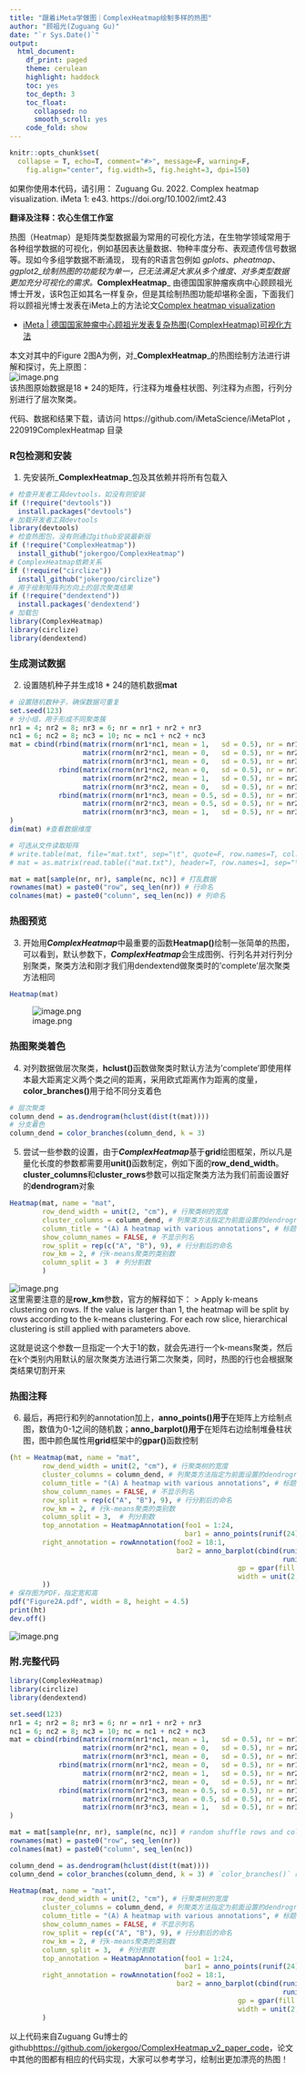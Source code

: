 ```yaml
---
title: "跟着iMeta学做图｜ComplexHeatmap绘制多样的热图"
author: "顾祖光(Zuguang Gu)"
date: "`r Sys.Date()`"
output:
  html_document:
    df_print: paged
    theme: cerulean
    highlight: haddock
    toc: yes
    toc_depth: 3
    toc_float:
      collapsed: no
      smooth_scroll: yes
    code_fold: show
---
```


```r
knitr::opts_chunk$set(
  collapse = T, echo=T, comment="#>", message=F, warning=F,
	fig.align="center", fig.width=5, fig.height=3, dpi=150)
```

如果你使用本代码，请引用：
Zuguang Gu. 2022. Complex heatmap visualization. iMeta 1: e43. https://doi.org/10.1002/imt2.43


**翻译及注释：农心生信工作室**<br />

热图（Heatmap）是矩阵类型数据最为常用的可视化方法，在生物学领域常用于各种组学数据的可视化，例如基因表达量数据、物种丰度分布、表观遗传信号数据等。现如今多组学数据不断涌现， 现有的R语言包例如 _gplots_、_pheatmap_、_ggplot2_绘制热图的功能较为单一，已无法满足大家从多个维度、对多类型数据更加充分可视化的需求。_**ComplexHeatmap**_ 由德国国家肿瘤疾病中心顾顾祖光博士开发，该R包正如其名一样复杂，但是其绘制热图功能却堪称全面，下面我们将以顾祖光博士发表在iMeta上的方法论文[Complex heatmap visualization](https://onlinelibrary.wiley.com/doi/epdf/10.1002/imt2.43)

- [iMeta | 德国国家肿瘤中心顾祖光发表复杂热图(ComplexHeatmap)可视化方法](https://mp.weixin.qq.com/s/ncvGZ_ucxGPQZ84XkRiFuw)

本文对其中的Figure 2图A为例，对_**ComplexHeatmap**_的热图绘制方法进行讲解和探讨，先上原图：<br />
![image.png](https://cdn.nlark.com/yuque/0/2022/png/21952320/1663566963905-a7f84748-e864-483a-a0d1-1ea78f92c47a.png#clientId=uf5b1d964-2815-4&crop=0&crop=0&crop=1&crop=1&from=paste&height=484&id=u23740536&margin=%5Bobject%20Object%5D&name=image.png&originHeight=968&originWidth=925&originalType=binary&ratio=1&rotation=0&showTitle=false&size=110699&status=done&style=none&taskId=ue9576dbb-dfd8-4e5f-94e6-76dd20a449c&title=&width=462.5)<br />该热图原始数据是18 * 24的矩阵，行注释为堆叠柱状图、列注释为点图，行列分别进行了层次聚类。

代码、数据和结果下载，请访问 https://github.com/iMetaScience/iMetaPlot ，220919ComplexHeatmap 目录

### R包检测和安装

1. 先安装所_**ComplexHeatmap**_包及其依赖并将所有包载入

```r
# 检查开发者工具devtools，如没有则安装
if (!require("devtools"))
  install.packages("devtools")
# 加载开发者工具devtools
library(devtools)
# 检查热图包，没有则通过github安装最新版
if (!require("ComplexHeatmap"))
  install_github("jokergoo/ComplexHeatmap")
# ComplexHeatmap依赖关系
if (!require("circlize"))
  install_github("jokergoo/circlize")
# 用于绘制矩阵列方向上的层次聚类结果
if (!require("dendextend"))
  install.packages('dendextend') 
# 加载包
library(ComplexHeatmap)
library(circlize)
library(dendextend)
```

### 生成测试数据

2. 设置随机种子并生成18 * 24的随机数据**mat**

```r
# 设置随机数种子，确保数据可重复
set.seed(123)
# 分小组，用于形成不同聚类簇
nr1 = 4; nr2 = 8; nr3 = 6; nr = nr1 + nr2 + nr3
nc1 = 6; nc2 = 8; nc3 = 10; nc = nc1 + nc2 + nc3
mat = cbind(rbind(matrix(rnorm(nr1*nc1, mean = 1,   sd = 0.5), nr = nr1),
                  matrix(rnorm(nr2*nc1, mean = 0,   sd = 0.5), nr = nr2),
                  matrix(rnorm(nr3*nc1, mean = 0,   sd = 0.5), nr = nr3)),
            rbind(matrix(rnorm(nr1*nc2, mean = 0,   sd = 0.5), nr = nr1),
                  matrix(rnorm(nr2*nc2, mean = 1,   sd = 0.5), nr = nr2),
                  matrix(rnorm(nr3*nc2, mean = 0,   sd = 0.5), nr = nr3)),
            rbind(matrix(rnorm(nr1*nc3, mean = 0.5, sd = 0.5), nr = nr1),
                  matrix(rnorm(nr2*nc3, mean = 0.5, sd = 0.5), nr = nr2),
                  matrix(rnorm(nr3*nc3, mean = 1,   sd = 0.5), nr = nr3))
)
dim(mat) #查看数据维度

# 可选从文件读取矩阵
# write.table(mat, file="mat.txt", sep="\t", quote=F, row.names=T, col.names=T)
# mat = as.matrix(read.table(("mat.txt"), header=T, row.names=1, sep="\t", comment.char=""))

mat = mat[sample(nr, nr), sample(nc, nc)] # 打乱数据
rownames(mat) = paste0("row", seq_len(nr)) # 行命名
colnames(mat) = paste0("column", seq_len(nc)) # 列命名
```

### 热图预览

3. 开始用**_ComplexHeatmap_**中最重要的函数**Heatmap()**绘制一张简单的热图，可以看到，默认参数下，**_ComplexHeatmap_**会生成图例、行列名并对行列分别聚类，聚类方法和刚才我们用dendextend做聚类时的'complete'层次聚类方法相同
```r
Heatmap(mat)
```
![image.png](https://cdn.nlark.com/yuque/0/2022/png/21952320/1663573707817-2d5016e3-5a5d-46ca-bced-02ff17378a58.png#clientId=uf5b1d964-2815-4&crop=0&crop=0&crop=1&crop=1&from=paste&height=536&id=u236de907&margin=%5Bobject%20Object%5D&name=image.png&originHeight=1298&originWidth=1090&originalType=binary&ratio=1&rotation=0&showTitle=false&size=582361&status=done&style=none&taskId=uf63fe5f1-e826-4d4d-ac06-d7a34b625a9&title=&width=450)


### 热图聚类着色

4. 对列数据做层次聚类，**hclust()**函数做聚类时默认方法为'complete'即使用样本最大距离定义两个类之间的距离，采用欧式距离作为距离的度量，**color_branches()**用于给不同分支着色
```r
# 层次聚类
column_dend = as.dendrogram(hclust(dist(t(mat))))
# 分支着色
column_dend = color_branches(column_dend, k = 3)
```

5. 尝试一些参数的设置，由于**_ComplexHeatmap_**基于**grid**绘图框架，所以凡是量化长度的参数都需要用**unit()**函数制定，例如下面的**row_dend_width**。**cluster_columns**和**cluster_rows**参数可以指定聚类方法为我们前面设置好的**dendrogram**对象
```r
Heatmap(mat, name = "mat", 
        row_dend_width = unit(2, "cm"), # 行聚类树的宽度
        cluster_columns = column_dend, # 列聚类方法指定为前面设置的dendrogram对象
        column_title = "(A) A heatmap with various annotations", # 标题
        show_column_names = FALSE, # 不显示列名
        row_split = rep(c("A", "B"), 9), # 行分割后的命名
        row_km = 2, # 行k-means聚类的类别数
        column_split = 3  # 列分割数
        )
```
![image.png](https://cdn.nlark.com/yuque/0/2022/png/21952320/1663575306416-ac363879-db7c-4e8e-bf0f-b002812d51e9.png#clientId=uf5b1d964-2815-4&crop=0&crop=0&crop=1&crop=1&from=paste&height=588&id=u4d87ac1a&margin=%5Bobject%20Object%5D&name=image.png&originHeight=1306&originWidth=1090&originalType=binary&ratio=1&rotation=0&showTitle=false&size=602254&status=done&style=none&taskId=ub14726a9-5d96-4159-82d6-be7d13a8057&title=&width=491)<br />这里需要注意的是**row_km**参数，官方的解释如下：
> Apply k-means clustering on rows. If the value is larger than 1, the heatmap will be split by rows according to the k-means clustering. For each row slice, hierarchical clustering is still applied with parameters above.

这就是说这个参数一旦指定一个大于1的数，就会先进行一个k-means聚类，然后在k个类别内用默认的层次聚类方法进行第二次聚类，同时，热图的行也会根据聚类结果切割开来

### 热图注释

6. 最后，再把行和列的annotation加上，**anno_points()用于**在矩阵上方绘制点图，数值为0-1之间的随机数；**anno_barplot()用于**在矩阵右边绘制堆叠柱状图，图中颜色属性用**grid**框架中的**gpar()**函数控制

```r
(ht = Heatmap(mat, name = "mat", 
        row_dend_width = unit(2, "cm"), # 行聚类树的宽度
        cluster_columns = column_dend, # 列聚类方法指定为前面设置的dendrogram对象
        column_title = "(A) A heatmap with various annotations", # 标题
        show_column_names = FALSE, # 不显示列名
        row_split = rep(c("A", "B"), 9), # 行分割后的命名
        row_km = 2, # 行k-means聚类的类别数
        column_split = 3,  # 列分割数
        top_annotation = HeatmapAnnotation(foo1 = 1:24, 
                                           bar1 = anno_points(runif(24))),
        right_annotation = rowAnnotation(foo2 = 18:1,
                                         bar2 = anno_barplot(cbind(runif(18), 
                                                                   runif(18)),
                                                        gp = gpar(fill = 2:3), 
                                                        width = unit(2, "cm")))
        ))
# 保存图为PDF，指定宽和高
pdf("Figure2A.pdf", width = 8, height = 4.5)
print(ht)
dev.off()
```
![image.png](https://cdn.nlark.com/yuque/0/2022/png/21952320/1663576273686-db899823-5d03-44bf-9c53-3282368d52c7.png#clientId=uf5b1d964-2815-4&crop=0&crop=0&crop=1&crop=1&from=paste&height=656&id=ua94e604d&margin=%5Bobject%20Object%5D&name=image.png&originHeight=1312&originWidth=1094&originalType=binary&ratio=1&rotation=0&showTitle=false&size=563450&status=done&style=none&taskId=u5c5a50be-eeb2-4c7d-bbdf-e2b53f57686&title=&width=547)<br />

### 附.完整代码

```r
library(ComplexHeatmap)
library(circlize)
library(dendextend)

set.seed(123)
nr1 = 4; nr2 = 8; nr3 = 6; nr = nr1 + nr2 + nr3
nc1 = 6; nc2 = 8; nc3 = 10; nc = nc1 + nc2 + nc3
mat = cbind(rbind(matrix(rnorm(nr1*nc1, mean = 1,   sd = 0.5), nr = nr1),
                  matrix(rnorm(nr2*nc1, mean = 0,   sd = 0.5), nr = nr2),
                  matrix(rnorm(nr3*nc1, mean = 0,   sd = 0.5), nr = nr3)),
            rbind(matrix(rnorm(nr1*nc2, mean = 0,   sd = 0.5), nr = nr1),
                  matrix(rnorm(nr2*nc2, mean = 1,   sd = 0.5), nr = nr2),
                  matrix(rnorm(nr3*nc2, mean = 0,   sd = 0.5), nr = nr3)),
            rbind(matrix(rnorm(nr1*nc3, mean = 0.5, sd = 0.5), nr = nr1),
                  matrix(rnorm(nr2*nc3, mean = 0.5, sd = 0.5), nr = nr2),
                  matrix(rnorm(nr3*nc3, mean = 1,   sd = 0.5), nr = nr3))
)

mat = mat[sample(nr, nr), sample(nc, nc)] # random shuffle rows and columns
rownames(mat) = paste0("row", seq_len(nr))
colnames(mat) = paste0("column", seq_len(nc))

column_dend = as.dendrogram(hclust(dist(t(mat))))
column_dend = color_branches(column_dend, k = 3) # `color_branches()` returns a dendrogram object

Heatmap(mat, name = "mat", 
        row_dend_width = unit(2, "cm"), # 行聚类树的宽度
        cluster_columns = column_dend, # 列聚类方法指定为前面设置的dendrogram对象
        column_title = "(A) A heatmap with various annotations", # 标题
        show_column_names = FALSE, # 不显示列名
        row_split = rep(c("A", "B"), 9), # 行分割后的命名
        row_km = 2, # 行k-means聚类的类别数
        column_split = 3,  # 列分割数
        top_annotation = HeatmapAnnotation(foo1 = 1:24, 
                                           bar1 = anno_points(runif(24))),
        right_annotation = rowAnnotation(foo2 = 18:1,
                                         bar2 = anno_barplot(cbind(runif(18), 
                                                                   runif(18)),
                                                        gp = gpar(fill = 2:3), 
                                                        width = unit(2, "cm")))
        )
```

以上代码来自Zuguang Gu博士的github[https://github.com/jokergoo/ComplexHeatmap_v2_paper_code](https://github.com/jokergoo/ComplexHeatmap_v2_paper_code)，论文中其他的图都有相应的代码实现，大家可以参考学习，绘制出更加漂亮的热图！

